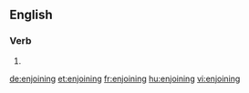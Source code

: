 ==English==

===Verb===
{{head|en}}

# {{present participle of|enjoin|lang=en}}

[[de:enjoining]]
[[et:enjoining]]
[[fr:enjoining]]
[[hu:enjoining]]
[[vi:enjoining]]